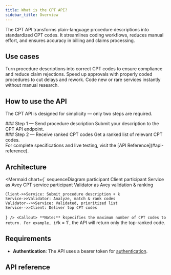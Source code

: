 ```yaml
---
title: What is the CPT API?
sidebar_title: Overview
---
```

The CPT API transforms plain-language procedure descriptions into standardized CPT codes.
It streamlines coding workflows, reduces manual effort, and ensures accuracy in billing and claims processing.

## Use cases
<Cards className="grid grid-cols-3">
  <Card title="Accurate coding">
    Turn procedure descriptions into correct CPT codes to ensure compliance and reduce claim rejections.
  </Card>
  <Card title="Faster claims">
    Speed up approvals with properly coded procedures to cut delays and rework.
  </Card>
  <Card title="Quick new procedure coding">
    Code new or rare services instantly without manual research.
  </Card>
</Cards>

## How to use the API
The CPT API is designed for simplicity — only two steps are required.
<div className="fd-steps">
  <div className="fd-step">
    <div className="fd-step-content">
### Step 1 — Send procedure description 
    Submit your description to the CPT API endpoint.
    </div> 
  </div>
  <div className="fd-step">
    <div className="fd-step-content">
### Step 2 — Receive ranked CPT codes
    Get a ranked list of relevant CPT codes.
    </div> 
  </div>
</div>
For complete specifications and live testing, visit the [API Reference](#api-reference).

## Architecture

<Mermaid
  chart={`
sequenceDiagram
    participant Client
    participant Service as Avey CPT service
    participant Validator as Avey validation & ranking

    Client->>Service: Submit procedure description + k
    Service->>Validator: Analyze, match & rank codes
    Validator-->>Service: Validated, prioritized list
    Service-->>Client: Deliver top CPT codes
`}
/>
<Callout>
  **Note:** `k` specifies the maximum number of CPT codes to return. For example, if `k = 1`, the API will return only the top-ranked code.
</Callout>


## Requirements
- **Authentication**: The API uses a bearer token for [authentication](/#authentication).


## API reference

<Cards>
  <Card title="Code" href="/cpt/prompt_llm_api_infer__post" /> 
</Cards>
